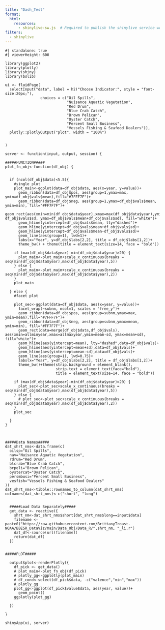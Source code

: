 ```yaml
---
title: "Dash_Test"
format:
  html:
    resources: 
      - shinylive-sw.js  # Required to publish the shinylive service worker
filters: 
  - shinylive
---
```


```shinylive-r
#| standalone: true
#| viewerHeight: 600

library(ggplot2)
library(plotly)
library(shiny)
library(bslib)

ui <- fluidPage(
  selectInput("data", label = h2("Choose Indicator:", style = "font-size:20px;"), 
                choices = c("Oil Spills",
                            "Nuisance Aquatic Vegetation",
                            "Red Drum",
                            "Blue Crab Catch",
                            "Brown Pelican",
                            "Oyster Catch",
                            "Percent Small Business",
                            "Vessels Fishing & Seafood Dealers")),
  plotly::plotlyOutput("plot", width = "100%")


)

server <- function(input, output, session) {

#####FUNCTION#####
plot_fn_obj<-function(df_obj) {
  
  
  if (ncol(df_obj$data)<5.5){
    #single plot
    plot_main<-ggplot(data=df_obj$data, aes(x=year, y=value))+
      geom_ribbon(data=df_obj$pos, aes(group=1,ymax=max, ymin=df_obj$vals$mean),fill="#7FFF7F")+
      geom_ribbon(data=df_obj$neg, aes(group=1,ymax=df_obj$vals$mean, ymin=min), fill="#FF7F7F")+
      geom_rect(aes(xmin=min(df_obj$data$year),xmax=max(df_obj$data$year),ymin=df_obj$vals$mean-df_obj$vals$sd, ymax=df_obj$vals$mean+df_obj$vals$sd), fill="white")+
      geom_hline(yintercept=df_obj$vals$mean, lty="dashed")+
      geom_hline(yintercept=df_obj$vals$mean+df_obj$vals$sd)+
      geom_hline(yintercept=df_obj$vals$mean-df_obj$vals$sd)+
      geom_line(aes(group=1), lwd=1)+
      labs(x="Year", y=df_obj$labs[2,2], title = df_obj$labs[1,2])+
      theme_bw() + theme(title = element_text(size=14, face = "bold"))
    
    if (max(df_obj$data$year)-min(df_obj$data$year)>20) {
      plot_main<-plot_main+scale_x_continuous(breaks = seq(min(df_obj$data$year),max(df_obj$data$year),5))
    } else {
      plot_main<-plot_main+scale_x_continuous(breaks = seq(min(df_obj$data$year),max(df_obj$data$year),2))
    }
    plot_main
    
  } else {
    #facet plot
    
    plot_sec<-ggplot(data=df_obj$data, aes(x=year, y=value))+
      facet_wrap(~subnm, ncol=1, scales = "free_y")+
      geom_ribbon(data=df_obj$pos, aes(group=subnm,ymax=max, ymin=mean),fill="#7FFF7F")+
      geom_ribbon(data=df_obj$neg, aes(group=subnm,ymax=mean, ymin=min), fill="#FF7F7F")+
      geom_rect(data=merge(df_obj$data,df_obj$vals), aes(xmin=allminyear,xmax=allmaxyear,ymin=mean-sd, ymax=mean+sd), fill="white")+
      geom_hline(aes(yintercept=mean), lty="dashed",data=df_obj$vals)+
      geom_hline(aes(yintercept=mean+sd),data=df_obj$vals)+
      geom_hline(aes(yintercept=mean-sd),data=df_obj$vals)+
      geom_line(aes(group=1), lwd=0.75)+
      labs(x="Year", y=df_obj$labs[2,2], title = df_obj$labs[1,2])+
      theme_bw()+theme(strip.background = element_blank(),
                       strip.text = element_text(face="bold"),
                       title = element_text(size=14, face = "bold"))
    
    if (max(df_obj$data$year)-min(df_obj$data$year)>20) {
      plot_sec<-plot_sec+scale_x_continuous(breaks = seq(min(df_obj$data$year),max(df_obj$data$year),5))
    } else {
      # plot_sec<-plot_sec+scale_x_continuous(breaks = seq(min(df_obj$data$year),max(df_obj$data$year),2))
    }
    plot_sec
    
  }
}



#####Data Names#####
dat_shrt_nms<-data.frame(c(
  oilsp="Oil Spills",
  nav="Nuisance Aquatic Vegetation",
  rdrum="Red Drum",
  blcrab="Blue Crab Catch",
  brpeli="Brown Pelican",
  oystercat="Oyster Catch",
  persmbusi="Percent Small Business",
  vesfish="Vessels Fishing & Seafood Dealers"
))
dat_shrt_nms<-tibble::rownames_to_column(dat_shrt_nms)
colnames(dat_shrt_nms)<-c("short", "long")


  #####Load Data Separately#####
  get_data <- reactive({
    shrt_nm<-dat_shrt_nms$short[dat_shrt_nms$long==input$data]
    filename <- paste0("https://raw.githubusercontent.com/BrittanyTroast-NOAA/BBESR_DataViz/main/Data_Obj/Data_R/",shrt_nm, "_li.r")
    dat_df<-source(url(filename))
    return(dat_df)
  })


#####PLOT#####

  output$plot<-renderPlotly({
    df_pick <- get_data()
    # plot_main<-plot_fn_obj(df_pick)
    # plotly_gg<-ggplotly(plot_main)
    # df_cond<-select(df_pick$data, -c("valence","min","max"))
    # plotly_gg
    plot_gg<-ggplot(df_pick$value$data, aes(year, value))+
      geom_point()
    ggplotly(plot_gg)

  })
  
}

shinyApp(ui, server)
```

